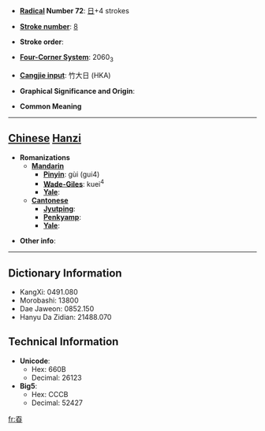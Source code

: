 * '''[[Wiktionary:Chinese radical index| Radical]] Number 72''': [[Wiktionary:Chinese radical index 日|日]]+4 strokes

* '''[[Wiktionary:Chinese total strokes index|Stroke number]]''': [[Wiktionary:Chinese total strokes index 8|8]]

* '''Stroke order''': 

* '''[[Wiktionary:Chinese four corner index|Four-Corner System]]''': 2060<sub>3</sub>

* '''[[Wiktionary:Chinese Cangjie index|Cangjie input]]''': 竹大日 (HKA)

* '''Graphical Significance and Origin''': 

* '''Common Meaning'''

----

== [[Chinese]] [[Hanzi]] ==

* '''Romanizations'''
** '''[[Mandarin]]'''
*** '''[[Pinyin]]''': gùi (gui4)
*** '''[[Wade-Giles]]''': kuei<sup>4</sup>
*** '''[[Yale]]''': 
** '''[[Cantonese]]'''
*** '''[[Jyutping]]''':
*** '''[[Penkyamp]]''': 
*** '''[[Yale]]''': 

* '''Other info''': 

----

== Dictionary Information ==

* KangXi: 0491.080
* Morobashi: 13800
* Dae Jaweon: 0852.150
* Hanyu Da Zidian: 21488.070

== Technical Information ==

* '''Unicode''':
** Hex: 660B
** Decimal: 26123
* '''Big5''':
** Hex: CCCB
** Decimal: 52427

[[fr:昋]]